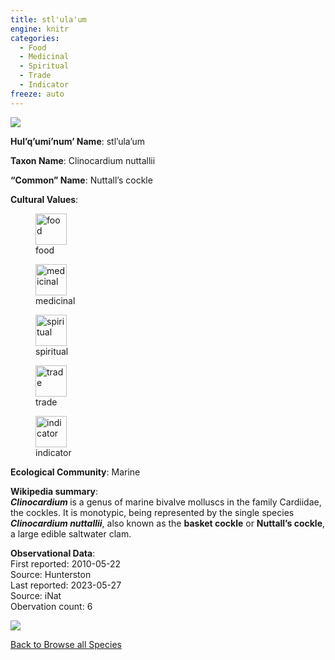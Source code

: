 ```yaml
---
title: stl'ula'um
engine: knitr
categories:
  - Food
  - Medicinal
  - Spiritual
  - Trade
  - Indicator
freeze: auto
---
```

![](https://inaturalist-open-data.s3.amazonaws.com/photos/253030401/medium.jpg){fig-alt="stl'ula'um - Nuttall's cockle"}

**Hul'q'umi'num' Name**: stl'ula'um



**Taxon Name**: Clinocardium nuttallii

**"Common" Name**: Nuttall's cockle

**Cultural Values**:  

::: {layout-nrow=1 style="width:60%"}
![food](/files/food.svg){width=50px}

![medicinal](/files/medicinal.svg){width=50px}

![spiritual](/files/spiritual.svg){width=50px}

![trade](/files/trade.svg){width=50px}

![indicator](/files/indicator.svg){width=50px}
:::

**Ecological Community**: Marine

**Wikipedia summary**:  
<i><b>Clinocardium </b></i> is a genus of marine bivalve molluscs in the family Cardiidae, the cockles. It is monotypic, being represented by the single species <i><b>Clinocardium nuttallii</b></i>, also known as the <b>basket cockle</b> or <b>Nuttall's cockle</b>, a large edible saltwater clam.</p>


**Observational Data**:   
First reported: 2010-05-22  
Source: Hunterston  
Last reported: 2023-05-27  
Source: iNat  
Obervation count: 6

![](community_dist.png)

[<i class="fa fa-arrow-left" aria-hidden="true"></i> Back to Browse all Species](/taxa.html)
